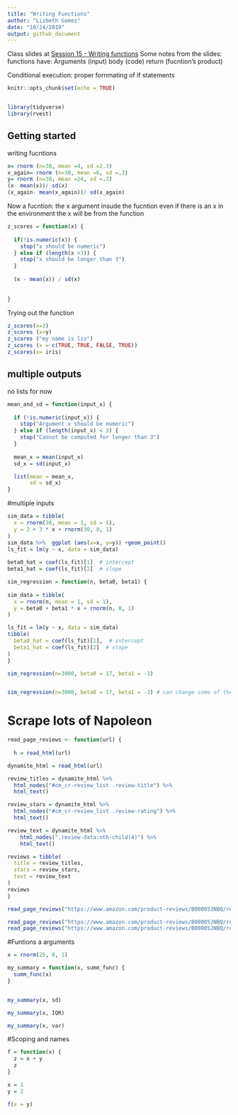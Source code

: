 ```yaml
---
title: "Writing Functions"
author: "Lizbeth Gomez"
date: "10/24/2019"
output: github_document
---
```


Class slides at  [Session 15 - Writing functions](https://p8105.com/writing_functions.html) 
Some notes from the slides:
functions have:
Arguments (input)
body (code)
return (fucntion's product)


Conditional execution:
proper fornmating of if statements 

```r
knitr::opts_chunk$set(echo = TRUE)


library(tidyverse)
library(rvest)
```

## Getting started

writing fucntions

```r
x= rnorm (n=30, mean =4, sd =2.3)
x_again= rnorm (n=30, mean =6, sd =.3)
y= rnorm (n=30, mean =24, sd =.3)
(x- mean(x))/ sd(x)
(x_again- mean(x_again))/ sd(x_again)


```

Now a fucntion:
the x argument insude the fucntion
even if there is an x in the environment the x will be from the function
```r
z_scores = function(x) {
  
  if(!is.numeric(x)) {
    stop("x should be numeric")
  } else if (length(x <3)) {
    stop("x should be longer than 3")
  }
  
  (x - mean(x)) / sd(x)
  
  
}

```

Trying out the function

```r
z_scores(x=3)
z_scores (x=y)
z_scores ("my name is liz")
z_scores (x = c(TRUE, TRUE, FALSE, TRUE))
z_scores(x= iris)

```

## multiple outputs

no lists for now


```r

mean_and_sd = function(input_x) {
  
  if (!is.numeric(input_x)) {
    stop("Argument x should be numeric")
  } else if (length(input_x) < 3) {
    stop("Cannot be computed for longer than 3")
  }
  
  mean_x = mean(input_x)
  sd_x = sd(input_x)

  list(mean = mean_x, 
       sd = sd_x)
}
```

#multiple inputs

```r

sim_data = tibble(
  x = rnorm(30, mean = 1, sd = 1),
  y = 2 + 3 * x + rnorm(30, 0, 1)
)
sim_data %>%  ggplot (aes(x=x, y=y)) +geom_point()
ls_fit = lm(y ~ x, data = sim_data)
  
beta0_hat = coef(ls_fit)[1]  # intercept
beta1_hat = coef(ls_fit)[2]  # slope
```


```r
sim_regression = function(n, beta0, beta1) {
  
sim_data = tibble(
  x = rnorm(n, mean = 1, sd = 1),
  y = beta0 + beta1 * x + rnorm(n, 0, 1)
)

ls_fit = lm(y ~ x, data = sim_data)
tibble(
  beta0_hat = coef(ls_fit)[1],  # intercept
  beta1_hat = coef(ls_fit)[2]  # slope
)
}

sim_regression(n=3000, beta0 = 17, beta1 = -3)


sim_regression(n=3000, beta0 = 17, beta1 = -3) # can change some of the arguments and not others, as well as write them in oder without haveing to equal the variables


```


# Scrape lots of Napoleon
```r
read_page_reviews <- function(url) {
  
  h = read_html(url)

dynamite_html = read_html(url)

review_titles = dynamite_html %>%
  html_nodes("#cm_cr-review_list .review-title") %>%
  html_text()

review_stars = dynamite_html %>%
  html_nodes("#cm_cr-review_list .review-rating") %>%
  html_text()

review_text = dynamite_html %>%
    html_nodes(".review-data:nth-child(4)") %>%
    html_text()

reviews = tibble(
  title = review_titles,
  stars = review_stars,
  text = review_text
)
reviews
}
```

```r
read_page_reviews("https://www.amazon.com/product-reviews/B00005JNBQ/ref=cm_cr_arp_d_viewopt_rvwer?ie=UTF8&reviewerType=avp_only_reviews&sortBy=recent&pageNumber=1")

read_page_reviews("https://www.amazon.com/product-reviews/B00005JNBQ/ref=cm_cr_arp_d_viewopt_rvwer?ie=UTF8&reviewerType=avp_only_reviews&sortBy=recent&pageNumber=2") #page 2
read_page_reviews("https://www.amazon.com/product-reviews/B00005JNBQ/ref=cm_cr_arp_d_viewopt_rvwer?ie=UTF8&reviewerType=avp_only_reviews&sortBy=recent&pageNumber=3") #page 3
```


#Funtions a arguments

```r
x = rnorm(25, 0, 1)

my_summary = function(x, summ_func) {
  summ_func(x)
}


my_summary(x, sd)

my_summary(x, IQR)

my_summary(x, var)

```

#Scoping and names

```r
f = function(x) {
  z = x + y
  z
}

x = 1
y = 2

f(x = y)
```


